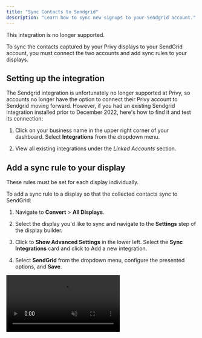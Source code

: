 ```yaml
---
title: "Sync Contacts to Sendgrid"
description: "Learn how to sync new signups to your Sendgrid account."
---
```


<Warning>
  This integration is no longer supported.
</Warning>

To sync the contacts captured by your Privy displays to your SendGrid account, you must connect the two accounts and add sync rules to your displays.

## Setting up the integration

The Sendgrid integration is unfortunately no longer supported at Privy, so accounts no longer have the option to connect their Privy account to Sendgrid moving forward. However, if you had an existing Sendgrid integration installed prior to December 2022, here's how to find it and test its connection:

1. Click on your business name in the upper right corner of your dashboard. Select **Integrations** from the dropdown menu.

2. View all existing integrations under the *Linked Accounts* section.

## Add a sync rule to your display

<Warning>
  These rules must be set for each display individually.
</Warning>

To add a sync rule to a display so that the collected contacts sync to SendGrid:

1. Navigate to **Convert** > **All Displays**. 

2. Select the display you'd like to sync and navigate to the **Settings** step of the display builder.

3. Click to **Show Advanced Settings** in the lower left. Select the **Sync Integrations** card and click to Add a new integration.

4. Select **SendGrid** from the dropdown menu, configure the presented options, and **Save**.

<video autoPlay muted loop playsInline className="add-sync-rule" src="/images/integrations/add-sync-rule.mp4" />